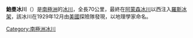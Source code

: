 {{Infobox glacier 
| name = 鮑曼冰川
| other_name = Bowman Glacier
| photo = 
| map = Antarctica
| map_caption = 在南极洲的位置
| location = [[罗斯属地|罗斯属地]]
| coordinates = {{coord|85|34|S|162|00|W|region:AQ|format=dms|display=inline,title}}
| length =  {{convert|40|nmi|0|abbr=on}}
| thickness = 未知
| terminus = [[羅斯冰架|羅斯冰架]]
| status = 未知
}}

'''鮑曼冰川'''（{{lang-en|Bowman Glacier}}）是[[南極洲|南極洲]]的[[冰川|冰川]]，全長70公里，最終在[[阿蒙森冰川|阿蒙森冰川]]以西注入[[羅斯冰架|羅斯冰架]]，該冰川在1929年12月由[[美國|美國]]探險隊發現，以地理學家命名。

{{DEFAULTSORT:Bowman Glacier}}
[[Category:南極洲冰川|Category:南極洲冰川]]
{{Antarctica-geo-stub}}